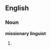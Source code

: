 ==English==

===Noun===
'''missionary linguist'''

# {{alternative spelling of|[[missionary-linguist]]}}
